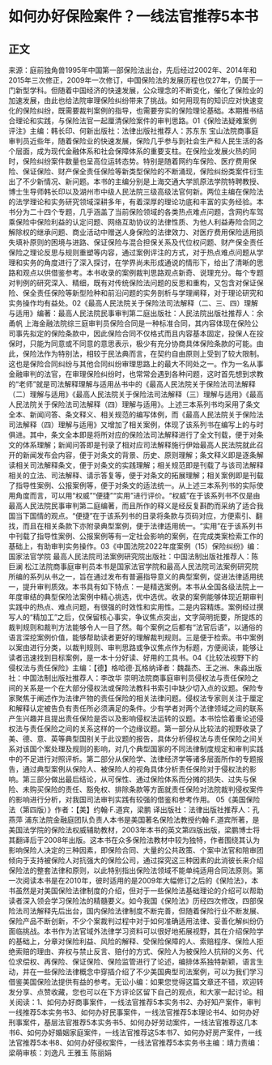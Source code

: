# 如何办好保险案件？一线法官推荐5本书
## 正文
来源：庭前独角兽1995年中国第一部保险法出台，先后经过2002年、2014年和2015年三次修正，2009年一次修订，中国保险法的发展历程也仅27年，仍属于一门新型学科。但随着中国经济的快速发展，公众理念的不断变化，催化了保险业的加速发展，由此也给法院审理保险纠纷带来了挑战。如何用现有的知识应对快速变化的保险纠纷，既需要裁判案例的指导，也需要夯实的保险理论基础。本期推书结合理论和实践，与保险法官一起厘清保险案件的审判思路。01《保险法疑难案例评注》主编：韩长印、何新出版社：法律出版社推荐人：苏东东 宝山法院商事庭审判员近些年，随着保险业的快速发展，保险几乎参与到社会生产和人民生活的各个层面，成为现代金融体系和社会保障体系的重要支柱。在保险业发展火热的同时，保险纠纷案件数量也呈高位运转态势。特别是随着网约车保险、医疗费用保险、保证保险、财产保全责任保险等新类型保险的不断涌现，保险纠纷类案件衍生出了不少新情况、新问题。本书的主编分别是上海交通大学凯原法学院特聘教授、博士生导师韩长印以及湖州市中级人民法院三级高级法官何新。两位主编在保险法的法学理论和实务研究领域深耕多年，有着深厚的理论功底和丰富的实务经验。本书分为二十四个专题，几乎涵盖了当前保险领域的各类热点难点问题，含网约车驾乘保险中保险利益的认定问题、网络互助协议的法律性质、为他人利益寿险合同之解除权的继承问题、商业活动中赠送人身保险的法律效力、对医疗费用保险适用损失填补原则的困境与进路、保证保险与混合担保关系及代位权问题、财产保全责任保险之理论反思与规则重塑等内容，通过案例评注的方式，对于热点难点问题从学理和实务的角度进行了深入探讨，在学界尚未形成通说的情形下，给出了清晰的思路和观点以供借鉴参考。本书收录的案例裁判思路观点新奇、说理充分。每个专题对判例的研究深入、精细，既有对传统保险法问题的反思和重构，又包含对保证保险、保全责任保险等新型险种和前沿问题的实务剖析与学理阐释，对于理论研究和实务操作均有益处。02《最高人民法院关于保险法司法解释（二、三、四）理解与适用》编著：最高人民法院民事审判第二庭出版社：人民法院出版社推荐人：余甬帆  上海金融法院综三庭审判员保险合同是一种标准合同，其内容体现在保险公司事先拟定的保险条款中，因此保险合同不仅格式而且内容基本固定，投保人在投保时，只能为同意或不同意的意思表示，极少有充分协商具体保险条款的可能。由此，保险法作为特别法，相较于民法典而言，在契约自由原则上受到了较大限制。这也是保险合同纠纷与其他合同纠纷审理思路上的最大不同处之一。作为一名从事金融审判的法官，在审理保险纠纷时，也常常会遇到各种问题，这时首先想到求教的“老师”就是司法解释理解与适用丛书中的《最高人民法院关于保险法司法解释（二）理解与适用》《最高人民法院关于保险法司法解释（三）理解与适用》《最高人民法院关于保险法司法解释（四）理解与适用》。上述三本系列书均采用了条文全本、新闻问答、条文释义、相关规范的编写体例，而《最高人民法院关于保险法司法解释（四）理解与适用》又增加了相关案例，体现了该系列书在编写上的与时俱进。其中，条文全本即是将所对应的保险法司法解释进行了全文刊载，便于对条文的体系理解；新闻问答即是刊录了相对应司法解释施行伊始最高人民法院就此召开的新闻发布会内容，便于对条文的背景、历史、原则理解；条文释义即是逐条解读相关司法解释条文，便于对条文的实践理解；相关规范即是刊载了与该司法解释相关的立法、司法解释、请示答复等，便于对条文的拓展理解；相关案例即是刊载了指导性案例、公报案例等，便于对条文的适法统一。从上述三本系列书的实际使用角度而言，可以用“权威”“便捷”“实用”进行评价。“权威”在于该系列书不仅是由最高人民法院民事审判第二庭编著，而且所作的释义是经反复斟酌而采纳了适合我国当下国情的观点。“便捷”在于该系列书的目录将条款与页码对应，方便索引、翻找，而且在相关条款下亦附录典型案例，便于法律适用统一。“实用”在于该系列书中刊载了指导性案例、公报案例等有一定社会影响的案例，在完成类案检索工作的基础上，有助审判实务操作。03《中国法院2022年度案例（15）保险纠纷》编：国家法官学院 最高人民法院司法案例研究院出版社：中国法制出版社推荐人：陈巨澜 松江法院商事庭审判员本书是国家法官学院和最高人民法院司法案例研究院所编的系列从书之一，旨在通过发布有普遍指导意义的典型案例，促进法律适用统一，提升审判质效。本书具有如下特点：一是精选案例。本书从全国各级法院上一年度审结的典型保险法案例中精心挑选，优中选优。收录的案例能够体现近期审判实践中的热点、难点问题，有很强的时效性和实用性。二是内容精炼。案例经过撰写人的“精加工”之后，仅保留核心事实，争议焦点突出，文字简明扼要，所提炼的裁判规则和裁判方法能够令人一目了然。每个案例之后都有“法官后语”，以通俗的语言深挖案例价值，能够帮助读者更好的理解裁判规则。三是便于检索。书中案例以案由进行分类，以裁判规则、审判思路或争议焦点作为标题，方便阅读，能够让读者迅速找到目标案例，是一本十分好读、好用的工具书。04《比较法视野下的侵权法与责任保险》主编：【德】格哈德·瓦格纳译者：魏磊杰、王之洲、朱淼出版社：中国法制出版社推荐人：李改华  崇明法院商事庭审判员侵权法与责任保险之间的关系是一个在大部分侵权法或保险法教科书索引中缺少切入点的议题。保险专家聚焦于阐述作为法律产物的责任保险的相关法律问题。侵权法专家则关注于厘定和解释认定被告负有责任所必须满足的条件。少有学者对两个法律领域之间的联系产生兴趣并且提出责任保险是否以及影响侵权法运转的议题。本书恰恰着重论述侵权法与责任保险之间的关系这样的一个边缘议题。第一部分从比较法的视野收录了美、德、意、英等典型国别关于此议题的报告，具体分析侵权法与责任保险之间关系对该国个案处理及规则的影响，对几个典型国家的不同法律制度规定和审判实践中的不足进行对照评析。第二部分从保险学、法律经济学等诸多层面所作的专题报告，通过典型案例从保险人、被保险人的视角具体分析责任保险对于侵权法的影响。第三部分做出最后结论，从可保性、通过保险体系而分摊的损失、过失与保险、未购买保险的责任、豁免权、排除条款等方面就责任保险对法院裁判侵权案件的影响进行分析，对我国司法审判实践有较强的借鉴和参考作用。 05《美国保险法（第四版）》作者：【美】约翰·F.道宾，梁鹏 译出版社：法律出版社推荐人：孔燕萍 浦东法院金融庭团队负责人本书是美国著名保险法教授约翰·F.道宾所著，是美国法学院的保险法权威辅助教材，2003年本书的英文第四版出版，梁鹏博士将其翻译后于2008年出版。这本书在众多保险法教材中较为独特，作者围绕其认为影响保险人决定的三种因素，即保险合同、大量的公共政策、个案中法官和陪审团倾向于支持被保险人对抗强大的保险公司，通过探究这三种因素的此消彼长来介绍保险法的整套法律和原则，以此特别指出保险法领域不能单纯适用合同法原则。第一次阅读本书是在2010年，彼时适用的是2009年大幅修订之后的《保险法》，本书虽然是对美国保险法律制度的介绍，但对于一些保险法基础理论的介绍可以帮助读者深入领会学习保险法的精髓要义。如今我国《保险法》历经四次修改，四部保险法司法解释先后出台，国内保险法律制度不断完善，但随着保险行业不断发展、保险产品不断创新，不少个案裁判过程中对于如何准确适用法律、妥善化解纠纷仍面临挑战。本书作为法官域外法律学习资料可以很好地拓展视野，其在介绍保险学的基础上，分章对保险利益、风险的解释、受保险保障的人、索赔程序、保险人拒绝索赔的理由、弃权与禁止反言、赔付的方式、保险人为被保险人抗辩的义务、代位求偿权、再保险、保证保险、保险监管进行了论述，编排体系独特新颖，语言生动，并在一些保险法律概念中穿插介绍了不少美国典型司法案例，可以为我们学习借鉴美国保险法提供有益的参考。无讼小编：如果您觉得这篇文章还不错，欢迎转发分享、点赞收藏，您也可以在下方评论区留下自己的观点，和大家一起讨论。相关阅读：1、如何办好商事案件，一线法官推荐5本实务书2、办好知产案件，审判一线推荐5本实务书3、如何办好民事案件，一线法官推荐5本理论书4、如何办好刑事案件，基层法官推荐5本实务书5、如何办好劳动案件，一线法官推荐这几本书6、如何办好婚姻家庭案件，一线法官推荐这5本书7、如何办好房产案件，一线法官推荐5本书8、如何办好侵权案件，一线法官推荐5本实务书主编：靖力责编：梁萌审核：刘逸凡 王雅玉 陈丽娟